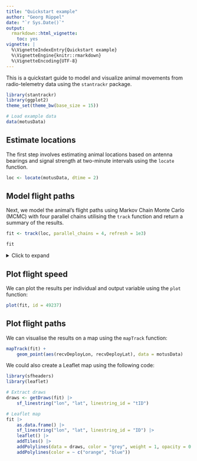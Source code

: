 ```yaml
---
title: "Quickstart example"
author: "Georg Rüppel"
date: "`r Sys.Date()`"
output:
  rmarkdown::html_vignette:
    toc: yes
vignette: |
  %\VignetteIndexEntry{Quickstart example}
  %\VignetteEngine{knitr::rmarkdown}
  %\VignetteEncoding{UTF-8}
---
```


This is a quickstart guide to model and visualize animal movements from radio-telemetry data using the `stantrackr` package.

```r
library(stantrackr)
library(ggplot2)
theme_set(theme_bw(base_size = 15))

# Load example data
data(motusData)
```	

## Estimate locations
The first step involves estimating animal locations based on antenna bearings and signal strength at two-minute intervals using the `locate` function.

```r
loc <- locate(motusData, dtime = 2)
```

## Model flight paths
Next, we model the animal's flight paths using Markov Chain Monte Carlo (MCMC) with four parallel chains utilising the `track` function and return a summary of the results.

```r
fit <- track(loc, parallel_chains = 4, refresh = 1e3)

```

```r
fit
```

<details>
<summary>Click to expand</summary>
```r
fit
```
</details> 

## Plot flight speed

We can plot the results per individual and output variable using the `plot` function:

```r
plot(fit, id = 49237)
```

## Plot flight paths

We can visualise the results on a map using the `mapTrack` function:

```r
mapTrack(fit) +
    geom_point(aes(recvDeployLon, recvDeployLat), data = motusData)
```

We could also create a Leaflet map using the following code:

```r
library(sfheaders)
library(leaflet)

# Extract draws
draws <- getDraws(fit) |>
    sf_linestring("lon", "lat", linestring_id = "tID")

# Leaflet map
fit |>
    as.data.frame() |>
    sf_linestring("lon", "lat", linestring_id = "ID") |>
    leaflet() |>
    addTiles() |>
    addPolylines(data = draws, color = "grey", weight = 1, opacity = 0.2) |>
    addPolylines(color = ~ c("orange", "blue"))
```
